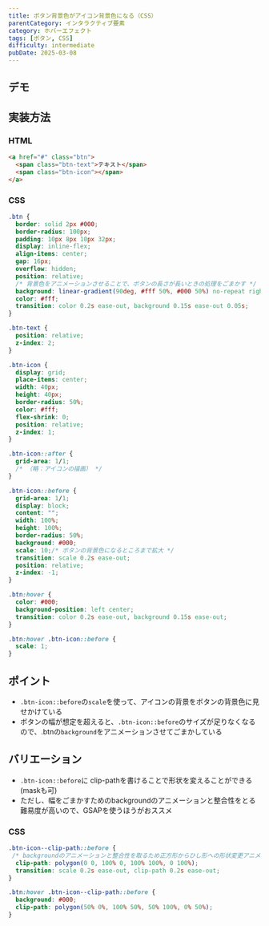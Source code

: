 ```yaml
---
title: ボタン背景色がアイコン背景色になる（CSS）
parentCategory: インタラクティブ要素
category: ホバーエフェクト
tags: [ボタン, CSS]
difficulty: intermediate
pubDate: 2025-03-08
---
```



## デモ

<IframeDemo/>

## 実装方法

### HTML

```html
<a href="#" class="btn">
  <span class="btn-text">テキスト</span>
  <span class="btn-icon"></span>
</a>
```

### CSS

```css
.btn {
  border: solid 2px #000;
  border-radius: 100px;
  padding: 10px 8px 10px 32px;
  display: inline-flex;
  align-items: center;
  gap: 16px;
  overflow: hidden;
  position: relative;
  /* 背景色をアニメーションさせることで、ボタンの長さが長いときの処理をごまかす */
  background: linear-gradient(90deg, #fff 50%, #000 50%) no-repeat right center / 200% 100%;
  color: #fff;
  transition: color 0.2s ease-out, background 0.15s ease-out 0.05s;
}

.btn-text {
  position: relative;
  z-index: 2;
}

.btn-icon {
  display: grid;
  place-items: center;
  width: 40px;
  height: 40px;
  border-radius: 50%;
  color: #fff;
  flex-shrink: 0;
  position: relative;
  z-index: 1;
}

.btn-icon::after {
  grid-area: 1/1;
  /* （略：アイコンの描画） */
}

.btn-icon::before {
  grid-area: 1/1;
  display: block;
  content: "";
  width: 100%;
  height: 100%;
  border-radius: 50%;
  background: #000;
  scale: 10;/* ボタンの背景色になるところまで拡大 */
  transition: scale 0.2s ease-out;
  position: relative;
  z-index: -1;
}

.btn:hover {
  color: #000;
  background-position: left center;
  transition: color 0.2s ease-out, background 0.15s ease-out;
}

.btn:hover .btn-icon::before {
  scale: 1;
}

```

## ポイント
- `.btn-icon::before`の`scale`を使って、アイコンの背景をボタンの背景色に見せかけている
- ボタンの幅が想定を超えると、`.btn-icon::before`のサイズが足りなくなるので、.btnの`background`をアニメーションさせてごまかしている


## バリエーション
- `.btn-icon::before`に clip-pathを書けることで形状を変えることができる(maskも可)
- ただし、幅をごまかすためのbackgroundのアニメーションと整合性をとる難易度が高いので、GSAPを使うほうがおススメ


### CSS
```css
.btn-icon--clip-path::before {
 /* backgroundのアニメーションと整合性を取るため正方形からひし形への形状変更アニメーションさせる */
  clip-path: polygon(0 0, 100% 0, 100% 100%, 0 100%);
  transition: scale 0.2s ease-out, clip-path 0.2s ease-out;
}

.btn:hover .btn-icon--clip-path::before {
  background: #000;
  clip-path: polygon(50% 0%, 100% 50%, 50% 100%, 0% 50%);
}
```